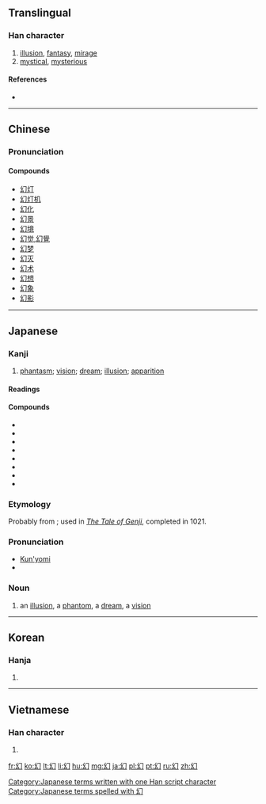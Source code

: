 ==Translingual==

===Han character===
{{Han char|rn=52|rad=幺|as=01|sn=4|four=2772<sub>0</sub>|canj=女戈尸 (VIS), X女戈尸 (XVIS)|ids=⿰[[幺]][[𠃌]]}}

# [[illusion]], [[fantasy]], [[mirage]]
# [[mystical]], [[mysterious]]

====References====
* {{Han ref|kx=0341.130|dkj=09190|dj=0650.070|hdz=21093.030|uh=5E7B|ud=24187|bh=A4DB|bd=42203}}

----

==Chinese==
{{zh-forms}}

===Pronunciation===
{{zh-pron
|m=huàn
|c=waan6
|mc=y
|oc=y
|ma=
|cat=n,a
}}

====Compounds====
* [[幻灯]]
* [[幻灯机]]
* [[幻化]]
* [[幻景]]
* [[幻境]]
* [[幻觉]],[[幻覺]]
* [[幻梦]]
* [[幻灭]]
* [[幻术]]
* [[幻想]]
* [[幻象]]
* [[幻影]]

----

==Japanese==

===Kanji===
{{ja-kanji|grade=c|rs=幺01}}

# [[phantasm]]; [[vision]]; [[dream]]; [[illusion]]; [[apparition]]

====Readings====
{{ja-readings
|goon=[[げん]] (gen)
|kun=[[まぼろし]] (maboroshi)
}}

====Compounds====
* {{l|ja|魔幻|tr={{l|ja|まげん}}, ''[[magen]]''}}
* {{l|ja|幻影|tr={{l|ja|げんえい}}, ''[[gen'ei]]''}}
* {{l|ja|幻灯|tr={{l|ja|げんとう}}, ''[[gentō]]''}}
* {{l|ja|幻覚|tr={{l|ja|げんかく}}, ''[[genkaku]]''}}
* {{l|ja|幻術|tr={{l|ja|げんじゅつ}}, ''[[genjutsu]]''}}
* {{l|ja|幻滅|tr={{l|ja|げんめつ}}, ''[[genmetsu]]''}}
* {{l|ja|幻想|tr={{l|ja|げんそう}}, ''[[gensō]]''}}
* {{l|ja|夢幻|tr={{l|ja|むげん}}, ''[[mugen]]''}}

===Etymology===
Probably from {{etyl|ojp|ja|sort=まぼろし}}; used in ''[[w:The Tale of Genji|The Tale of Genji]]'', completed in 1021.

===Pronunciation===
* [[訓読み|Kun'yomi]]
* {{IPA|lang=ja|[ma̠bo̞ɽo̞ɕi]}}

===Noun===
{{ja-noun|k|hira=まぼろし|rom=maboroshi}}

# an [[illusion]], a [[phantom]], a [[dream]], a [[vision]]

[[Category:Japanese terms written with one Han script character]]
[[Category:Japanese terms spelled with 幻]]

----

==Korean==

===Hanja===
{{ko-hanja|hangeul=[[환]]|rv=hwan|mr=hwan}}

# {{defn|lang=ko|sort=幺01}}

----

==Vietnamese==

===Han character===
{{vi-hantu|[[ảo]], [[hoẻn]], [[huyễn]]|rs=幺01}}

# {{defn|lang=vi|sort=幺01}}

[[fr:幻]]
[[ko:幻]]
[[lt:幻]]
[[li:幻]]
[[hu:幻]]
[[mg:幻]]
[[ja:幻]]
[[pl:幻]]
[[pt:幻]]
[[ru:幻]]
[[zh:幻]]